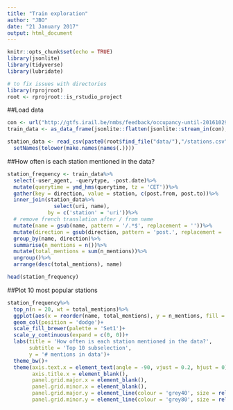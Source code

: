 ```yaml
---
title: "Train exploration"
author: "JBO"
date: "21 January 2017"
output: html_document
---
```


```r
knitr::opts_chunk$set(echo = TRUE)
library(jsonlite)
library(tidyverse)
library(lubridate)

# to fix issues with directories
library(rprojroot)
root <- rprojroot::is_rstudio_project

```


##Load data
```r
con <- url("http://gtfs.irail.be/nmbs/feedback/occupancy-until-20161029.newlinedelimitedjsonobjects")
train_data <- as_data_frame(jsonlite::flatten(jsonlite::stream_in(con), recursive=TRUE))

station_data <- read_csv(paste0(root$find_file("data/"),"/stations.csv"))%>%
  setNames(tolower(make.names(names(.))))
```


##How often is each station mentioned in the data?
```r
station_frequency <- train_data%>%
  select(-user_agent, -querytype, -post.date)%>%
  mutate(querytime = ymd_hms(querytime, tz = 'CET'))%>%
  gather(key = direction, value = station, c(post.from, post.to))%>%
  inner_join(station_data%>%
               select(uri, name),
             by = c('station' = 'uri'))%>%
  # remove french translation after / from name
  mutate(name = gsub(name, pattern = '/.*$', replacement = ''))%>%
  mutate(direction = gsub(direction, pattern = 'post.', replacement = ''))%>%
  group_by(name, direction)%>%
  summarise(n_mentions = n())%>%
  mutate(total_mentions = sum(n_mentions))%>%
  ungroup()%>%
  arrange(desc(total_mentions), name)

head(station_frequency)
```

##Plot 10 most popular stations
```r
station_frequency%>%
  top_n(n = 20, wt = total_mentions)%>%
  ggplot(aes(x = reorder(name, total_mentions), y = n_mentions, fill = direction))+
  geom_col(position = 'dodge')+
  scale_fill_brewer(palette = 'Set1')+
  scale_y_continuous(expand = c(0, 0))+
  labs(title = 'How often is each station mentioned in the data?',
       subtitle = 'Top 10 subselection',
       y = '# mentions in data')+
  theme_bw()+
  theme(axis.text.x = element_text(angle = -90, vjust = 0.2, hjust = 0),
        axis.title.x = element_blank(),
        panel.grid.major.x = element_blank(),
        panel.grid.minor.x = element_blank(),
        panel.grid.major.y = element_line(colour = 'grey40', size = rel(0.4)),
        panel.grid.minor.y = element_line(colour = 'grey80', size = rel(0.4)))
```

